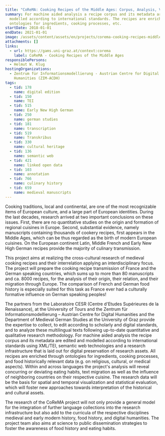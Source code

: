 ```yaml
---
title: "CoReMA: Cooking Recipes of the Middle Ages: Corpus, Analysis, Visualisation"
summary: For machine aided analysis a recipe corpus and its metadata are
  modelled according to international standards. The recipes are enriched by
  ontologies for ingredients, cooking processes, etc.
startDate: 2018-01-01
endDate: 2021-01-01
image: /assets/content/assets/en/projects/corema-cooking-recipes-middle-ages-corpus-analysis-visualisation/corema_-_cooking_recipes_of_the_middle_ages.jpg
attachments: []
links:
  - url: https://gams.uni-graz.at/context:corema
    label: CoReMA - Cooking Recipes of the Middle Ages
responsiblePersons:
  - Helmut W. Klug
hostingOrganizations:
  - Zentrum für Informationsmodellierung - Austrian Centre for Digital
    Humanities (ZIM-ACDH)
tags:
  - tid: 178
    name: digital edition
  - tid: 150
    name: TEI
  - tid: 515
    name: Early New High German
  - tid: 250
    name: german studies
  - tid: 181
    name: transcription
  - tid: 519
    name: Transkribus
  - tid: 330
    name: cultural heritage
  - tid: 136
    name: semantic web
  - tid: 421
    name: linked open data
  - tid: 103
    name: annotation
  - tid: 766
    name: culinary history
  - tid: 659
    name: medieval manuscripts
---
```

Cooking traditions, local and continental, are one of the most recognizable items of European culture, and a large part of European identities. During the last decades, research arrived at two important conclusions on these issues. First, there are no quantitative studies on the origin and formation of regional cuisines in Europe. Second, substantial evidence, namely manuscripts containing thousands of cookery recipes, first appears in the Middle Ages, which can be thus regarded as the birth of modern European cuisines. On the European continent Latin, Middle French and Early New High German recipes provide the majority of culinary transmission.

This project aims at realizing the cross-cultural research of medieval cooking recipes and their interrelation applying an interdisciplinary focus. The project will prepare the cooking recipe transmission of France and the German speaking countries, which sums up to more than 80 manuscripts and ca. 8000 recipes, for the analysis of their origin, their relation, and their migration through Europe. The comparison of French and German food history is especially suited for this task as France ever had a culturally formative influence on German speaking peoples!

The partners from the Laboratoire CESR (Centre d'Etudes Supérieures de la Renaissance), at the University of Tours and the Zentrum für Informationsmodellierung – Austrian Centre for Digital Humanities and the Department of Medieval German Studies at the University of Graz provide the expertise to collect, to edit according to scholarly and digital standards, and to analyze these multilingual texts following up-to-date quantitative and qualitative research methodology. For machine aided analysis the recipe corpus and its metadata are edited and modelled according to international standards using XML/TEI, semantic web technologies and a research infrastructure that is laid out for digital preservation of research assets. All recipes are enriched through ontologies for ingredients, cooking processes, and food historically relevant data (e.g. on religious, cultural, or medical aspects). Within and across languages the project's analysis will reveal concurring or deviating eating habits, text migration as well as the influence of neighboring countries on their respective cuisine. The research data will be the basis for spatial and temporal visualization and statistical evaluation, which will foster new approaches towards interpretation of the historical and cultural assets.

The research of the CoReMA project will not only provide a general model for the integration of further language collections into the research infrastructure but also add to the curricula of the respective disciplines medieval and early modern history, food history, and digital humanities. The project team also aims at science to public dissemination strategies to foster the awareness of food history and eating habits.
